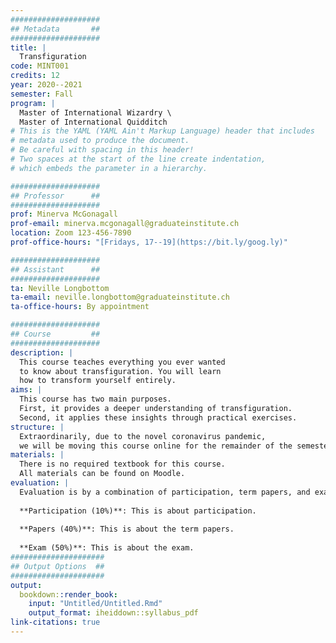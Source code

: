```yaml
---
####################
## Metadata       ##
####################
title: |
  Transfiguration
code: MINT001
credits: 12
year: 2020--2021
semester: Fall
program: |
  Master of International Wizardry \
  Master of International Quidditch
# This is the YAML (YAML Ain't Markup Language) header that includes 
# metadata used to produce the document. 
# Be careful with spacing in this header!
# Two spaces at the start of the line create indentation,
# which embeds the parameter in a hierarchy.

####################
## Professor      ##
####################
prof: Minerva McGonagall
prof-email: minerva.mcgonagall@graduateinstitute.ch
location: Zoom 123-456-7890
prof-office-hours: "[Fridays, 17--19](https://bit.ly/goog.ly)"

####################
## Assistant      ##
####################
ta: Neville Longbottom
ta-email: neville.longbottom@graduateinstitute.ch
ta-office-hours: By appointment

####################
## Course         ##
####################
description: |
  This course teaches everything you ever wanted
  to know about transfiguration. You will learn
  how to transform yourself entirely.
aims: |
  This course has two main purposes.
  First, it provides a deeper understanding of transfiguration.
  Second, it applies these insights through practical exercises.
structure: |
  Extraordinarily, due to the novel coronavirus pandemic, 
  we will be moving this course online for the remainder of the semester.
materials: |
  There is no required textbook for this course.
  All materials can be found on Moodle.
evaluation: |
  Evaluation is by a combination of participation, term papers, and exam.
  
  **Participation (10%)**: This is about participation.
  
  **Papers (40%)**: This is about the term papers.
  
  **Exam (50%)**: This is about the exam.
#####################
## Output Options  ##
#####################
output:
  bookdown::render_book:
    input: "Untitled/Untitled.Rmd"
    output_format: iheiddown::syllabus_pdf
link-citations: true
---
```

